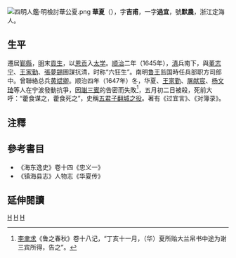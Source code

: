[[File:四明人鑑·明檢討華公夏.png|thumb]]
'''華夏'''（{{bd|？||1647年||catIdx=華}}），字'''吉甫'''，一字'''過宜'''，號'''默農'''，浙江定海人。

== 生平 ==
遷居[[鄞縣|鄞縣]]，[[明朝|明]]末[[貢生|貢生]]，以[[恩贡|恩贡]]入[[太学|太学]]。[[顺治|顺治]]二年（1645年），[[清朝|清]]兵南下，與[[董志宁|董志宁]]、[[王家勤|王家勤]]、[[張夢錫|張夢錫]]圖謀抗清，时称“六狂生”。南明[[朱以海|鲁王]]监国時任兵部职方司郎中。曾聯絡总兵[[黄斌卿|黄斌卿]]。顺治四年（1647年）冬，华夏、[[王家勤|王家勤]]、[[屠献宸|屠献宸]]、[[杨文琦|杨文琦]]等人在宁波發動抗爭，因[[謝三賓|謝三賓]]的告密而失敗<ref>[[李聿求|李聿求]]《鲁之春秋》卷十八记，“丁亥十一月，（华）夏所贻大兰帛书中途为谢三宾所得，告之”。</ref>，五月初二日被殺，死前大呼：“藿食谋之，藿食死之”，史稱[[五君子翻城之役|五君子翻城之役]]。著有《过宜言》、《对簿录》。

== 注釋 ==
{{reflist}}

== 參考書目 ==
*《海东逸史》卷十四《忠义一》
*《镇海县志》人物志《华夏传》

== 延伸閱讀 ==
{{Wikisource further reading}}

{{寧波五君子}}

{{DEFAULTSORT:Hua华}}
[[category:鄞县人|H]]
[[category:明朝軍事人物|H]]
[[category:定海人|H]]